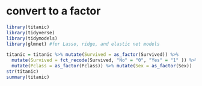 
# convert to a factor

```{r}
library(titanic)
library(tidyverse)
library(tidymodels)
library(glmnet) #for Lasso, ridge, and elastic net models 
```

```{r}

titanic = titanic %>% mutate(Survived = as_factor(Survived)) %>% 
  mutate(Survived = fct_recode(Survived, "No" = "0", "Yes" = "1" )) %>%   #renamed
  mutate(Pclass = as_factor(Pclass)) %>% mutate(Sex = as_factor(Sex))
str(titanic)
summary(titanic)
```


